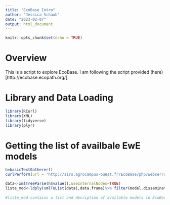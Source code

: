 ```yaml
---
title: "EcoBase Intro"
author: "Jessica Schaub"
date: "2023-02-07"
output: html_document
---
```


```r
knitr::opts_chunk$set(echo = TRUE)
```

# Overview

This is a script to explore EcoBase. I am following the script provided (here)[http://ecobase.ecopath.org/].

# Library and Data Loading

```r
library(RCurl)
library(XML)
library(tidyverse)
library(plyr)
```
# Getting the list of availbale EwE models

```r
h=basicTextGatherer()
curlPerform(url = 'http://sirs.agrocampus-ouest.fr/EcoBase/php/webser/soap-client_3.php',writefunction=h$update)

data<-xmlTreeParse(h$value(),useInternalNodes=TRUE)
liste_mod<-ldply(xmlToList(data),data.frame)%>% filter(model.dissemination_allow =='true')
        
#liste_mod contains a list and decription of available models in EcoBase
```






